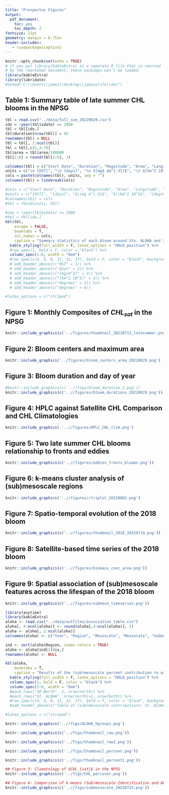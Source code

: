 ```yaml
---
title: "Prospectus Figures"
output:
  pdf_document:
    toc: yes
    toc_depth: 2
fontsize: 11pt
geometry: margin = 0.75in
header-includes:
   - \usepackage{caption}
---
```


```r
knitr::opts_chunk$set(echo = TRUE)
# if you put library(kableExtra) in a separate R file that is sourced
# by the rmarkdown document, these packages won’t be loaded. 
library(kableExtra)
library(lubridate)
#setwd("C:\\Users\\james\\Desktop\\jamieslife\\doc")
```

\newpage  

## Table 1: Summary table of late summer CHL blooms in the NPSG
```r
tbl = read.csv("../data/full_sum_20220829.csv")
idx = !year(tbl$sdate) == 2008
tbl = tbl[idx,]
tbl$duration[nrow(tbl)] = 92
rownames(tbl) = NULL
tbl = tbl[, 2:ncol(tbl)]
tbl = tbl[,c(1,3:7)]
tbl$area = tbl$area/100000
tbl[2:6] = round(tbl[2:6], 2)

colnames(tbl) = c("Start Date", "Duration", "Magnitude", "Area", "Longitude", "Latitude")
units = c("\n [HST]", "\n [days]", "\n $[mg$ $m^{-3}]$", "\n $[km^2 10^5]$", "\n [degrees]", "\n [degrees]")
cols = paste(colnames(tbl), units, sep = "")
colnames(tbl) = linebreak(cols)

#cols = c("Start Date", "Duration", "Magnitude", "Area", "Longitude", "Latitude")
#units = c("[HST]", "[days]", "$\\mg m^{-3}$", "$\\km^2 10^5$", "[degrees]", "[degrees]")
#colnames(tbl) = cols
#tbl = rbind(units, tbl)

#idx = !year(tbl$sdate) == 2008
#tbl = tbl[idx,]
kbl(tbl,
    escape = FALSE,
    booktabs = T, 
    col.names = cols,
    caption = "Summary statistics of each bloom around Stn. ALOHA and 30N between 2002 to 2019. Magnitude taken as the maximum CHL $mg/m^3$ value the blooms reached, and area is the maximum area the bloom reached.") %>%
  kable_styling(full_width = F, latex_options = "HOLD_position") %>%
  #row_spec(1, bold = F, color = "black") %>%
  column_spec(1:6, width = "6em")
  #row_spec(c(4, 5, 8, 11, 12, 17), bold = F, color = "black", background = "#add8e6")
  # add_header_above(c("HST" = 1)) %>%
  # add_header_above(c("days" = 2)) %>%
  # add_header_above(c("[mg/m^3]" = 3)) %>%
  # add_header_above(c("[km^2 10^5]" = 4)) %>% 
  # add_header_above(c("degrees" = 5)) %>%
  # add_header_above(c("degrees" = 6))

#latex_options = c("striped")
```

\newpage 

## Figure 1: Monthly Composites of $CHL_{sat}$ in the NPSG
\captionsetup{justification=justified,margin=1.5cm}
```r
knitr::include_graphics(c('../figures/thumbnail_20220713_latesummer.png'))
```

\newpage 

## Figure 2: Bloom centers and maximum area
\captionsetup{justification=justified,margin=0.5cm}
```r
knitr::include_graphics('../figures/bloom_centers_area_20220829.png')
```


\newpage  

## Figure 3: Bloom duration and day of year
\captionsetup{justification=justified,margin=0.5cm}
```r
#knitr::include_graphics(c('..//figs/bloom_duration_2.png'))
knitr::include_graphics(c('..//figures/bloom_durations_20220829.png'))
```


\newpage  

## Figure 4: HPLC against Satellite CHL Comparison and CHL Climatologies
\captionsetup{justification=justified,margin=3cm}
```r
knitr::include_graphics( '..//figures/HPLC_CHL_clim.png')
```
\newpage 

## Figure 5: Two late summer CHL blooms relationship to fronts and eddies
\captionsetup{justification=justified,margin=0cm}
```r
knitr::include_graphics(c('..//figures/eddies_fronts_blooms.png'))
```

\newpage  

\captionsetup{justification=justified,margin=1cm}
## Figure 6:  k-means cluster analysis of (sub)mesoscale regions
```r
knitr::include_graphics('..//figures//triplot_20220802.png')
``` 

\newpage  

## Figure 7: Spatio-temporal evolution of the 2018 bloom
\captionsetup{justification=justified,margin=0.5cm}
```r
knitr::include_graphics(c('..//figures/thumbnail_2018_20220719.png'))
```

\newpage  

## Figure 8: Satellite-based time series of the 2018 bloom
\captionsetup{justification=justified,margin=4cm}
```r
knitr::include_graphics(c('..//figures/biomass_conc_area.png'))
```

\newpage  

## Figure 9: Spatial association of (sub)mesoscale features across the lifespan of the 2018 bloom
\captionsetup{justification=justified,margin=3cm}
```r
knitr::include_graphics(c('..//figures/submeso_timeseries.png'))
```










```r
library(anytime)
library(kableExtra)
aloha <- read.csv("../data/outfiles/association_table.csv")
aloha[, 4:ncol(aloha)] <- round(aloha[,4:ncol(aloha)], 2)
aloha <- aloha[, 2:ncol(aloha)]
colnames(aloha) <- c("Year", "Region", "Mesoscale", "Mesoscale", "Submesoscale", "Mixed")

ind <- sort(aloha$Region, index.return = TRUE)
aloha <- aloha[ind[2]$ix,]
rownames(aloha) <- NULL

kbl(aloha, 
    booktabs = T, 
    caption = "Results of the (sub)mesoscale percent contribution to each bloom around St. ALOHA and 30N between 2002 to 2019.") %>%
  kable_styling(full_width = F, latex_options = "HOLD_position") %>%
  column_spec(1, bold = F, color = "black") %>%
  column_spec(3:6, width = "8em")
  #pack_rows("30 North", 1, nrow(north)) %>%
  #pack_rows("St. ALOHA", nrow(north)+1, nrow(both)) %>%
  #row_spec(c(4, 5, 8, 11, 12, 17), bold = F, color = "black", background = "#add8e6")
  #add_header_above(c("Table of (sub)mesoscale contributions: St. ALOHA" = 5), bold=T)

#latex_options = c("striped")
```

```r
knitr::include_graphics('..//figs/ALOHA_kgroups.png')
``` 

```r
knitr::include_graphics(c('../figs/thumbnail_raw.png'))
```

```r
knitr::include_graphics(c('../figs/thumbnail_raw2.png'))
```

```r
knitr::include_graphics(c('../figs/thumbnail_percent.png'))
```

```r
knitr::include_graphics(c('../figs/thumbnail_percent2.png'))
```
  
```r
## Figure 3: Climatology of $CHL_{sat}$ in the NPSG
knitr::include_graphics(c('../figs/CHL_percover.png'))
```

```r
## Figure 4: Comparison of k-means (Sub)mesoscale Identification and AVISO Eddy Atlas
knitr::include_graphics(c('..//figs/submesoscale_20220715.png'))
```



























